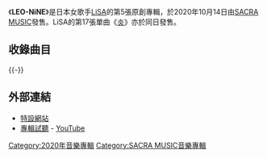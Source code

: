 {{Infobox album
| Name = LEO-NiNE
| Type = 專輯
| Cover = 
| Artist = [[LiSA|LiSA]]
| format =
| Producer =
| Released = 2020年10月14日
| Genre = [[J-POP|J-POP]]
| Length = 
| Label = [[SACRA_MUSIC|SACRA MUSIC]]
| Reviews =
| Last album  = LiSA BEST -Day- & LiSA BEST -Way-<br />（2018年）
| This album  = '''LEO-NiNE'''<br />（2020年）
| Next album  = 
| Misc = 
}}
《'''LEO-NiNE'''》是日本女歌手[[LiSA|LiSA]]的第5張原創專輯，於2020年10月14日由[[SACRA_MUSIC|SACRA MUSIC]]發售。LiSA的第17張單曲《[[炎_(歌曲)|炎]]》亦於同日發售。

== 收錄曲目 ==
{{-}}
{{tracklist
| headline= CD
| total_length= 54:02

| title1= play the world! feat.PABLO
| lyrics1= LiSA<br/>[[田淵智也|田淵智也]]
| music1= PABLO a.k.a. WTF!?
| arranger1= PABLO a.k.a. WTF!?
| longnote1 = [[彩虹六號系列|彩虹六號]]Japan Championship 2020主題曲
| length1= 4:18

| title2= [[紅蓮華|紅蓮華]]
| lyrics2= LiSA
| music2= [[草野華余子|草野華余子]]
| arranger2= [[江口亮|江口亮]]
| longnote2= [[日本電視動畫|電視動畫]]《[[鬼滅之刃|鬼滅之刃]]》片頭曲
| length2= 3:57

| title3= {{lang|ja|晴レ舞台}}
| lyrics3=LiSA
| music3= [[高橋浩一郎|高橋浩一郎]]
| arranger3= 高橋浩一郎
| longnote3= 電視動畫《Ani x Para 誰是你的英雄》第10集主題曲
| length3= 4:59

| title4= 夢想完勝
| note4={{lang|ja|マコトシヤカ}}
| lyrics4= 田淵智也
| music4= 田淵智也
| arranger4= 江口亮
| longnote4= [[CBC電視台_(日本)|CBC電視台]]、[[CBC電台|電台]]「[[中日龍|中日龍]]」加油歌曲
| length4= 3:58

| title5= cancellation
| lyrics5= LiSA
| music5= PABLO a.k.a. WTF!?
| arranger5= PABLO a.k.a. WTF!?
| longnote5= [[網易|網易]]「陰陽師：百聞牌」概念歌曲
| length5= 4:11

| title6= 愛錠
| lyrics6= LiSA
| music6= 草野華余子
| arranger6= 江口亮
| longnote6= [[東海電視台|東海電視台]]、[[富士電視台|富士電視台]]系電視劇《[[13_(電視劇)|13]]》主題曲
| length6= 4:05

| title7= [[紅色陷阱(who_loves_it?)/ADAMAS|紅色陷阱(who loves it?)]]
| lyrics7= LiSA<br/>田淵智也
| music7= 田淵智也
| arranger7= [[堀江晶太|堀江晶太]]
| longnote7= [[TBS電視台|TBS]]系電視節目《[[COUNT_DOWN_TV|COUNT DOWN TV]]》2018年12月、2019年1月度片頭曲
| length7= 4:12

| title8= {{lang|ja|わがままケット・シー}}
| lyrics8= [[金井政人|金井政人]]（[[BIGMAMA|BIGMAMA]]）
| music8= 金井政人（BIGMAMA）
| arranger8= 江口亮
| length8= 4:11

| title9= [[unlasting|unlasting]]
| lyrics9= LiSA
| music9= 草野華余子
| arranger9= 堀江晶太
| longnote9=電視動畫《[[刀劍神域|刀劍神域 Alicization War of Underworld]]》片尾曲
| length9= 4:56

| title10= [[紅色陷阱(who_loves_it?)/ADAMAS|ADAMAS (LEO-NiNE ver.)]]
| lyrics10= LiSA
| music10= {{lang|ja|[[草野華余子|カヨコ]]}}
| arranger10= 堀江晶太
| longnote10= 電視動畫《[[刀劍神域|刀劍神域 Alicization]]》片頭曲
| length10= 3:43

| title11= 1厘米
| note11={{lang|ja|1センチ}}
| lyrics11= LiSA
| music11= LiSA<br/>堀江晶太
| arranger11= 堀江晶太
| length11= 1:27

| title12= {{lang|ja|[[unlasting|ハウル (LEO-NiNE ver.)]]}}
| lyrics12= LiSA
| music12= HIDEO NEKOTA
| arranger12= 江口亮<br/>[[石塚徹|石塚徹]]（{{lang|ja|ストリングス}}）
| longnote12=TBS系電視節目《SUPER SOCCER》2019年12月、2020年1月度片尾曲
| length12= 4:53

| title13= BEAUTIFUL WORLD
| lyrics13= LiSA
| music13= [[小南泰葉|小南泰葉]]
| arranger13= 江口亮
| length13= 5:12
}}

{{tracklist
| headline = 特典DVD/BD（初回、完全盤共通）

| title1 = play the world! feat.PABLO -MUSiC CLiP-
| title2 = 紅色陷阱(who loves it?) -MUSiC CLiP-
| title3 = ADAMAS -MUSiC CLiP-
| title4 = 紅蓮華 -MUSiC CLiP-
| title5 = unlasting -MUSiC CLiP-
| title6 = 愛錠 -Lyric video-
| title7 = {{lang|ja|ハウル}} -MUSiC CLiP-
| title8 = unlasting -LiSA special live in AbemaTV-
| title9 = {{lang|ja|シルシ}} -LiSA special live in AbemaTV-
| title10 = 紅蓮華 -THE FIRST TAKE-
| title11 = THE MAKiNG OF "LEO-NiNE"
}}

== 外部連結 ==
* [https://www.lisa-leonine-homura-1014.com/ 特設網站] {{Wayback|url=https://www.lisa-leonine-homura-1014.com/ |date=20201208030906 }}
* [https://www.youtube.com/watch?v=WKG7RBhVDgg 專輯試聽] {{Wayback|url=https://www.youtube.com/watch?v=WKG7RBhVDgg |date=20201103103248 }} - [[YouTube|YouTube]]

{{LiSA}}
{{Oricon專輯週榜冠軍 (2020年)|2020年10月26日}}
{{Oricon專輯下載週榜冠軍 (2020年)|2020年10月26日}}
{{Oricon專輯合算週榜冠軍 (2020年)|2020年10月26日}}

[[Category:2020年音樂專輯|Category:2020年音樂專輯]]
[[Category:SACRA_MUSIC音樂專輯|Category:SACRA MUSIC音樂專輯]]